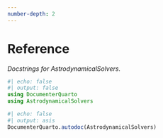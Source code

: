```yaml
---
number-depth: 2
---
```


# Reference

_Docstrings for AstrodynamicalSolvers._

```julia
#| echo: false
#| output: false
using DocumenterQuarto
using AstrodynamicalSolvers
```

```julia
#| echo: false
#| output: asis
DocumenterQuarto.autodoc(AstrodynamicalSolvers)
```
